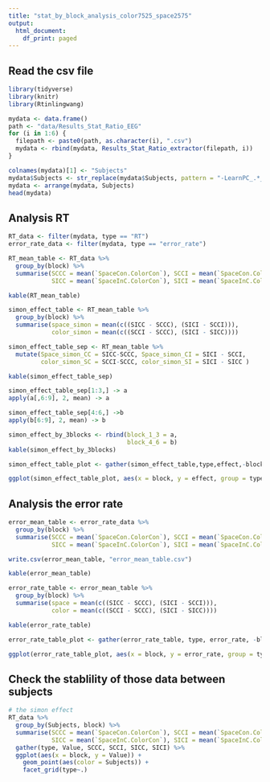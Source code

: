 ```yaml
---
title: "stat_by_block_analysis_color7525_space2575"
output:
  html_document:
    df_print: paged
---
```


## Read the csv file 
```r
library(tidyverse)
library(knitr)
library(Rtinlingwang)

mydata <- data.frame()
path <- "data/Results_Stat_Ratio_EEG"
for (i in 1:6) {
  filepath <- paste0(path, as.character(i), ".csv")
  mydata <- rbind(mydata, Results_Stat_Ratio_extractor(filepath, i))
}

colnames(mydata)[1] <- "Subjects"
mydata$Subjects <- str_replace(mydata$Subjects, pattern = "-LearnPC_.*_.*_correct_mark_block[1-6]", replacement = "")
mydata <- arrange(mydata, Subjects)
head(mydata)
```

## Analysis RT
```r
RT_data <- filter(mydata, type == "RT")
error_rate_data <- filter(mydata, type == "error_rate")

RT_mean_table <- RT_data %>% 
  group_by(block) %>% 
  summarise(SCCC = mean(`SpaceCon.ColorCon`), SCCI = mean(`SpaceCon.ColorInC`),
            SICC = mean(`SpaceInC.ColorCon`), SICI = mean(`SpaceInC.ColorInC`))

kable(RT_mean_table)

simon_effect_table <- RT_mean_table %>% 
  group_by(block) %>% 
  summarise(space_simon = mean(c((SICC - SCCC), (SICI - SCCI))),
            color_simon = mean(c((SCCI - SCCC), (SICI - SICC))))

simon_effect_table_sep <- RT_mean_table %>% 
  mutate(Space_simon_CC = SICC-SCCC, Space_simon_CI = SICI - SCCI,
         color_simon_SC = SCCI-SCCC, color_simon_SI = SICI - SICC )

kable(simon_effect_table_sep)

simon_effect_table_sep[1:3,] -> a
apply(a[,6:9], 2, mean) -> a

simon_effect_table_sep[4:6,] ->b 
apply(b[6:9], 2, mean) -> b

simon_effect_by_3blocks <- rbind(block_1_3 = a,
                                 block_4_6 = b)
kable(simon_effect_by_3blocks)

simon_effect_table_plot <- gather(simon_effect_table,type,effect,-block)

ggplot(simon_effect_table_plot, aes(x = block, y = effect, group = type, color = type)) + geom_line(size = 1)
```

## Analysis the error rate
```r
error_mean_table <- error_rate_data %>% 
  group_by(block) %>% 
  summarise(SCCC = mean(`SpaceCon.ColorCon`), SCCI = mean(`SpaceCon.ColorInC`),
            SICC = mean(`SpaceInC.ColorCon`), SICI = mean(`SpaceInC.ColorInC`))

write.csv(error_mean_table, "error_mean_table.csv")

kable(error_mean_table)

error_rate_table <- error_mean_table %>% 
  group_by(block) %>% 
  summarise(space = mean(c((SICC - SCCC), (SICI - SCCI))),
            color = mean(c((SCCI - SCCC), (SICI - SICC))))

kable(error_rate_table)

error_rate_table_plot <- gather(error_rate_table, type, error_rate, -block)

ggplot(error_rate_table_plot, aes(x = block, y = error_rate, group = type, color = type)) + geom_line(size = 1)
```

## Check the stablility of those data between subjects
```r
# the simon effect
RT_data %>% 
  group_by(Subjects, block) %>% 
  summarise(SCCC = mean(`SpaceCon.ColorCon`), SCCI = mean(`SpaceCon.ColorInC`),
            SICC = mean(`SpaceInC.ColorCon`), SICI = mean(`SpaceInC.ColorInC`)) %>% 
  gather(type, Value, SCCC, SCCI, SICC, SICI) %>% 
  ggplot(aes(x = block, y = Value)) +
    geom_point(aes(color = Subjects)) +
    facet_grid(type~.)
```

